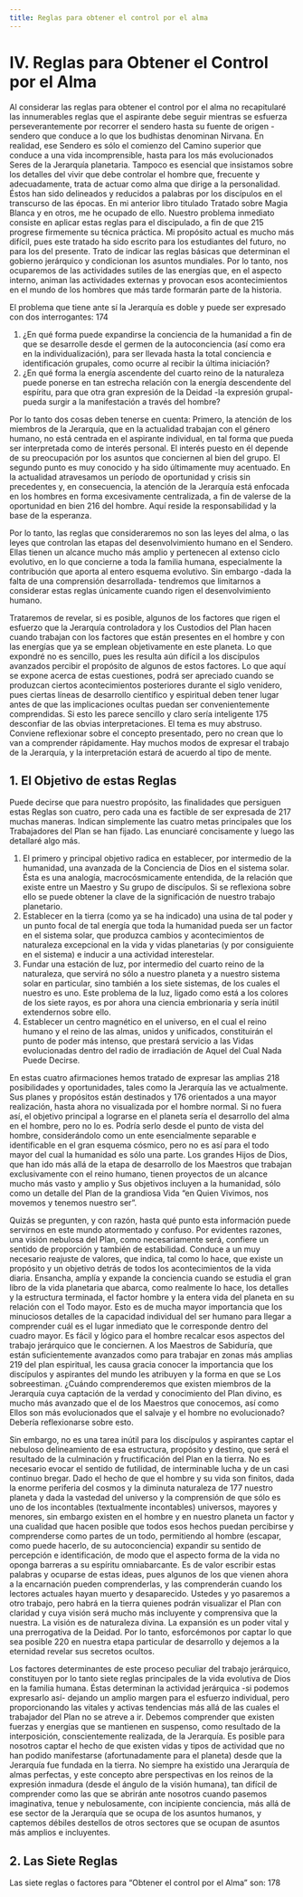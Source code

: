 ```yaml
---
title: Reglas para obtener el control por el alma
---
```


# IV. Reglas para Obtener el Control por el Alma

Al considerar las reglas para obtener el control por el alma no recapitularé las innumerables reglas que el aspirante debe seguir mientras se esfuerza perseverantemente por recorrer el sendero hasta su fuente de origen -sendero que conduce a lo que los budhistas denominan Nirvana. En realidad, ese Sendero es sólo el comienzo del Camino superior que conduce a una vida incomprensible, hasta para los más evolucionados Seres de la Jerarquía planetaria. Tampoco es esencial que insistamos sobre los detalles del vivir que debe controlar el hombre que, frecuente y adecuadamente, trata de actuar como alma que dirige a la personalidad. Éstos han sido delineados y reducidos a palabras por los discípulos en el transcurso de las épocas. En mi anterior libro titulado Tratado sobre Magia Blanca y en otros, me he ocupado de ello. Nuestro problema inmediato consiste en aplicar estas reglas para el discipulado, a fin de que <Pin lang="en">215</Pin> progrese firmemente su técnica práctica. Mi propósito actual es mucho más difícil, pues este tratado ha sido escrito para los estudiantes del futuro, no para los del presente. Trato de indicar las reglas básicas que determinan el gobierno jerárquico y condicionan los asuntos mundiales. Por lo tanto, nos ocuparemos de las actividades sutiles de las energías que, en el aspecto interno, animan las actividades externas y provocan esos acontecimientos en el mundo de los hombres que más tarde formarán parte de la historia.

El problema que tiene ante sí la Jerarquía es doble y puede ser expresado con dos interrogantes: <Pin lang="es">174</Pin>

1. ¿En qué forma puede expandirse la conciencia de la humanidad a fin de que se desarrolle desde el germen de la autoconciencia (así como era en la individualización), para ser llevada hasta la total conciencia e identificación grupales, como ocurre al recibir la última iniciación?
2. ¿En qué forma la energía ascendente del cuarto reino de la naturaleza puede ponerse en tan estrecha relación con la energía descendente del espíritu, para que otra gran expresión de la Deidad -la expresión grupal- pueda surgir a la manifestación a través del hombre?

Por lo tanto dos cosas deben tenerse en cuenta: Primero, la atención de los miembros de la Jerarquía, que en la actualidad trabajan con el género humano, no está centrada en el aspirante individual, en tal forma que pueda ser interpretada como de interés personal. El interés puesto en él depende de su preocupación por los asuntos que conciernen al bien del grupo. El segundo punto es muy conocido y ha sido últimamente muy acentuado. En la actualidad atravesamos un período de oportunidad y crisis sin precedentes y, en consecuencia, la atención de la Jerarquía está enfocada en los hombres en forma excesivamente centralizada, a fin de valerse de la oportunidad en bien <Pin lang="en">216</Pin> del hombre. Aquí reside la responsabilidad y la base de la esperanza.

Por lo tanto, las reglas que consideraremos no son las leyes del alma, o las leyes que controlan las etapas del desenvolvimiento humano en el Sendero. Ellas tienen un alcance mucho más amplio y pertenecen al extenso ciclo evolutivo, en lo que concierne a toda la familia humana, especialmente la contribución que aporta al entero esquema evolutivo. Sin embargo -dada la falta de una comprensión desarrollada- tendremos que limitarnos a considerar estas reglas únicamente cuando rigen el desenvolvimiento humano.

Trataremos de revelar, si es posible, algunos de los factores que rigen el esfuerzo que la Jerarquía controladora y los Custodios del Plan hacen cuando trabajan con los factores que están presentes en el hombre y con las energías que ya se emplean objetivamente en este planeta. Lo que expondré no es sencillo, pues les resulta aún difícil a los discípulos avanzados percibir el propósito de algunos de estos factores. Lo que aquí se expone acerca de estas cuestiones, podrá ser apreciado cuando se produzcan ciertos acontecimientos posteriores durante el siglo venidero, pues ciertas líneas de desarrollo científico y espiritual deben tener lugar antes de que las implicaciones ocultas puedan ser convenientemente comprendidas. Si esto les parece sencillo y claro sería inteligente <Pin lang="es">175</Pin> desconfiar de las obvias interpretaciones. El tema es muy abstruso. Conviene reflexionar sobre el concepto presentado, pero no crean que lo van a comprender rápidamente. Hay muchos modos de expresar el trabajo de la Jerarquía, y la interpretación estará de acuerdo al tipo de mente.

## 1. El Objetivo de estas Reglas

Puede decirse que para nuestro propósito, las finalidades que persiguen estas Reglas son cuatro, pero cada una es factible de ser expresada de <Pin lang="en">217</Pin> muchas maneras. Indican simplemente las cuatro metas principales que los Trabajadores del Plan se han fijado. Las enunciaré concisamente y luego las detallaré algo más.

1. El primero y principal objetivo radica en establecer, por intermedio de la humanidad, una avanzada de la Conciencia de Dios en el sistema solar. Ésta es una analogía, macrocósmicamente entendida, de la relación que existe entre un Maestro y Su grupo de discípulos. Si se reflexiona sobre ello se puede obtener la clave de la significación de nuestro trabajo planetario.
2. Establecer en la tierra (como ya se ha indicado) una usina de tal poder y un punto focal de tal energía que toda la humanidad pueda ser un factor en el sistema solar, que produzca cambios y acontecimientos de naturaleza excepcional en la vida y vidas planetarias (y por consiguiente en el sistema) e inducir a una actividad interestelar.
3. Fundar una estación de luz, por intermedio del cuarto reino de la naturaleza, que servirá no sólo a nuestro planeta y a nuestro sistema solar en particular, sino también a los siete sistemas, de los cuales el nuestro es uno. Este problema de la luz, ligado como está a los colores de los siete rayos, es por ahora una ciencia embrionaria y sería inútil extendernos sobre ello.
4. Establecer un centro magnético en el universo, en el cual el reino humano y el reino de las almas, unidos y unificados, constituirán el punto de poder más intenso, que prestará servicio a las Vidas evolucionadas dentro del radio de irradiación de Aquel del Cual Nada Puede Decirse.

En estas cuatro afirmaciones hemos tratado de expresar las amplias <Pin lang="en">218</Pin> posibilidades y oportunidades, tales como la Jerarquía las ve actualmente. Sus planes y propósitos están destinados y <Pin lang="es">176</Pin> orientados a una mayor realización, hasta ahora no visualizada por el hombre normal. Si no fuera así, el objetivo principal a lograrse en el planeta sería el desarrollo del alma en el hombre, pero no lo es. Podría serlo desde el punto de vista del hombre, considerándolo como un ente esencialmente separable e identificable en el gran esquema cósmico, pero no es así para el todo mayor del cual la humanidad es sólo una parte. Los grandes Hijos de Dios, que han ido más allá de la etapa de desarrollo de los Maestros que trabajan exclusivamente con el reino humano, tienen proyectos de un alcance mucho más vasto y amplio y Sus objetivos incluyen a la humanidad, sólo como un detalle del Plan de la grandiosa Vida “en Quien Vivimos, nos movemos y tenemos nuestro ser”.

Quizás se pregunten, y con razón, hasta qué punto esta información puede servirnos en este mundo atormentado y confuso. Por evidentes razones, una visión nebulosa del Plan, como necesariamente será, confiere un sentido de proporción y también de estabilidad. Conduce a un muy necesario reajuste de valores, que indica, tal como lo hace, que existe un propósito y un objetivo detrás de todos los acontecimientos de la vida diaria. Ensancha, amplía y expande la conciencia cuando se estudia el gran libro de la vida planetaria que abarca, como realmente lo hace, los detalles y la estructura terminada, el factor hombre y la entera vida del planeta en su relación con el Todo mayor. Esto es de mucha mayor importancia que los minuciosos detalles de la capacidad individual del ser humano para llegar a comprender cuál es el lugar inmediato que le corresponde dentro del cuadro mayor. Es fácil y lógico para el hombre recalcar esos aspectos del trabajo jerárquico que le conciernen. A los Maestros de Sabiduría, que están suficientemente avanzados como para trabajar en zonas más amplias <Pin lang="en">219</Pin> del plan espiritual, les causa gracia conocer la importancia que los discípulos y aspirantes del mundo les atribuyen y la forma en que se Los sobreestiman. ¿Cuándo comprenderemos que existen miembros de la Jerarquía cuya captación de la verdad y conocimiento del Plan divino, es mucho más avanzado que el de los Maestros que conocemos, así como Ellos son más evolucionados que el salvaje y el hombre no evolucionado? Debería reflexionarse sobre esto.

Sin embargo, no es una tarea inútil para los discípulos y aspirantes captar el nebuloso delineamiento de esa estructura, propósito y destino, que será el resultado de la culminación y fructificación del Plan en la tierra. No es necesario evocar el sentido de futilidad, de interminable lucha y de un casi continuo bregar. Dado el hecho de que el hombre y su vida son finitos, dada la enorme periferia del cosmos y la diminuta naturaleza de <Pin lang="es">177</Pin> nuestro planeta y dada la vastedad del universo y la comprensión de que sólo es uno de los incontables (textualmente incontables) universos, mayores y menores, sin embargo existen en el hombre y en nuestro planeta un factor y una cualidad que hacen posible que todos esos hechos puedan percibirse y comprenderse como partes de un todo, permitiendo al hombre (escapar, como puede hacerlo, de su autoconciencia) expandir su sentido de percepción e identificación, de modo que el aspecto forma de la vida no oponga barreras a su espíritu omniabarcante. Es de valor escribir estas palabras y ocuparse de estas ideas, pues algunos de los que vienen ahora a la encarnación pueden comprenderlas, y las comprenderán cuando los lectores actuales hayan muerto y desaparecido. Ustedes y yo pasaremos a otro trabajo, pero habrá en la tierra quienes podrán visualizar el Plan con claridad y cuya visión será mucho más incluyente y comprensiva que la nuestra. La visión es de naturaleza divina. La expansión es un poder vital y una prerrogativa de la Deidad. Por lo tanto, esforcémonos por captar lo que sea posible <Pin lang="en">220</Pin> en nuestra etapa particular de desarrollo y dejemos a la eternidad revelar sus secretos ocultos.

Los factores determinantes de este proceso peculiar del trabajo jerárquico, constituyen por lo tanto siete reglas principales de la vida evolutiva de Dios en la familia humana. Éstas determinan la actividad jerárquica -si podemos expresarlo así- dejando un amplio margen para el esfuerzo individual, pero proporcionando las vitales y activas tendencias más allá de las cuales el trabajador del Plan no se atreve a ir. Debemos comprender que existen fuerzas y energías que se mantienen en suspenso, como resultado de la interposición, conscientemente realizada, de la Jerarquía. Es posible para nosotros captar el hecho de que existen vidas y tipos de actividad que no han podido manifestarse (afortunadamente para el planeta) desde que la Jerarquía fue fundada en la tierra. No siempre ha existido una Jerarquía de almas perfectas, y este concepto abre perspectivas en los reinos de la expresión inmadura (desde el ángulo de la visión humana), tan difícil de comprender como las que se abrirán ante nosotros cuando pasemos imaginativa, tenue y nebulosamente, con incipiente conciencia, más allá de ese sector de la Jerarquía que se ocupa de los asuntos humanos, y captemos débiles destellos de otros sectores que se ocupan de asuntos más amplios e incluyentes.

## 2. Las Siete Reglas

Las siete reglas o factores para “Obtener el control por el Alma” son: <Pin lang="es">178</Pin>


